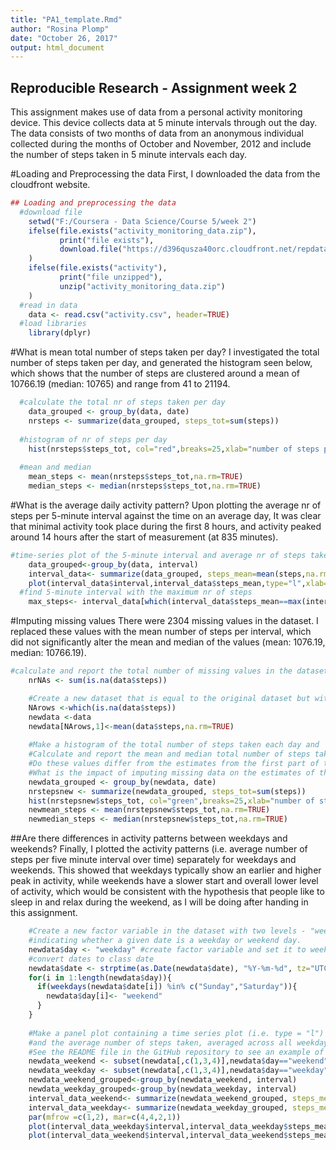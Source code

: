 ```yaml
---
title: "PA1_template.Rmd"
author: "Rosina Plomp"
date: "October 26, 2017"
output: html_document
---
```



## Reproducible Research - Assignment week 2##

This assignment makes use of data from a personal activity monitoring device. This device collects data at 5 minute intervals through out the day. The data consists of two months of data from an anonymous individual collected during the months of October and November, 2012 and include the number of steps taken in 5 minute intervals each day.

#Loading and Preprocessing the data
First, I downloaded the data from the cloudfront website.

```r
## Loading and preprocessing the data
  #download file
    setwd("F:/Coursera - Data Science/Course 5/week 2")
    ifelse(file.exists("activity_monitoring_data.zip"),
           print("file exists"), 
           download.file("https://d396qusza40orc.cloudfront.net/repdata%2Fdata%2Factivity.zip", destfile="activity_monitoring_data.zip")
    )
    ifelse(file.exists("activity"),
           print("file unzipped"),
           unzip("activity_monitoring_data.zip")
    )
  #read in data
    data <- read.csv("activity.csv", header=TRUE)
  #load libraries
    library(dplyr)
```

#What is mean total number of steps taken per day?
I investigated the total number of steps taken per day, and generated the histogram seen below, which shows that the number of steps are clustered around a mean of 10766.19 (median: 10765) and range from 41 to 21194. 

```r
  #calculate the total nr of steps taken per day
    data_grouped <- group_by(data, date)
    nrsteps <- summarize(data_grouped, steps_tot=sum(steps))
      
  #histogram of nr of steps per day
    hist(nrsteps$steps_tot, col="red",breaks=25,xlab="number of steps per day",main="number of steps per day") 
    
  #mean and median
    mean_steps <- mean(nrsteps$steps_tot,na.rm=TRUE)
    median_steps <- median(nrsteps$steps_tot,na.rm=TRUE)
```
#What is the average daily activity pattern?
Upon plotting the average nr of steps per 5-minute interval against the time on an average day, It was clear that minimal activity took place during the first 8 hours, and activity peaked around 14 hours after the start of measurement (at 835 minutes). 
```r
#time-series plot of the 5-minute interval and average nr of steps taken
    data_grouped<-group_by(data, interval)
    interval_data<- summarize(data_grouped, steps_mean=mean(steps,na.rm=TRUE))
    plot(interval_data$interval,interval_data$steps_mean,type="l",xlab="time(min)",ylab="average nr of steps", main="daily activity pattern")
  #find 5-minute interval with the maximum nr of steps
    max_steps<- interval_data[which(interval_data$steps_mean==max(interval_data$steps_mean)),1]
```

#Imputing missing values
There were 2304 missing values in the dataset. I replaced these values with the mean number of steps per interval, which did not significantly alter the mean and median of the values (mean: 1076.19, median: 10766.19).

```r
#calculate and report the total number of missing values in the dataset
    nrNAs <- sum(is.na(data$steps))

    #Create a new dataset that is equal to the original dataset but with the missing data filled in.
    NArows <-which(is.na(data$steps))
    newdata <-data
    newdata[NArows,1]<-mean(data$steps,na.rm=TRUE)
    
    #Make a histogram of the total number of steps taken each day and 
    #Calculate and report the mean and median total number of steps taken per day. 
    #Do these values differ from the estimates from the first part of the assignment? 
    #What is the impact of imputing missing data on the estimates of the total daily number of steps?
    newdata_grouped <- group_by(newdata, date)
    nrstepsnew <- summarize(newdata_grouped, steps_tot=sum(steps))
    hist(nrstepsnew$steps_tot, col="green",breaks=25,xlab="number of steps per day",main="number of steps per day") 
    newmean_steps <- mean(nrstepsnew$steps_tot,na.rm=TRUE)
    newmedian_steps <- median(nrstepsnew$steps_tot,na.rm=TRUE)
```

##Are there differences in activity patterns between weekdays and weekends?
Finally, I plotted the activity patterns (i.e. average number of steps per five minute interval over time) separately for weekdays and weekends. This showed that weekdays typically show an earlier and higher peak in activity, while weekends have a slower start and overall lower level of activity, which would be consistent with the hypothesis that people like to sleep in and relax during the weekend, as I will be doing after handing in this assignment.

```r
    #Create a new factor variable in the dataset with two levels - "weekday" and "weekend" 
    #indicating whether a given date is a weekday or weekend day.
    newdata$day <- "weekday" #create factor variable and set it to weekday
    #convert dates to class date
    newdata$date <- strptime(as.Date(newdata$date), "%Y-%m-%d", tz="UTC")
    for(i in 1:length(newdata$day)){
      if(weekdays(newdata$date[i]) %in% c("Sunday","Saturday")){
        newdata$day[i]<- "weekend"
      }
    }
    
    #Make a panel plot containing a time series plot (i.e. type = "l") of the 5-minute interval (x-axis) 
    #and the average number of steps taken, averaged across all weekday days or weekend days (y-axis). 
    #See the README file in the GitHub repository to see an example of what this plot should look like using simulated data.    
    newdata_weekend <- subset(newdata[,c(1,3,4)],newdata$day=="weekend")
    newdata_weekday <- subset(newdata[,c(1,3,4)],newdata$day=="weekday")
    newdata_weekend_grouped<-group_by(newdata_weekend, interval)
    newdata_weekday_grouped<-group_by(newdata_weekday, interval)
    interval_data_weekend<- summarize(newdata_weekend_grouped, steps_mean=mean(steps,na.rm=TRUE))
    interval_data_weekday<- summarize(newdata_weekday_grouped, steps_mean=mean(steps,na.rm=TRUE))
    par(mfrow =c(1,2), mar=c(4,4,2,1)) 
    plot(interval_data_weekday$interval,interval_data_weekday$steps_mean,type="l",main="Weekday",xlab="time(min)",ylab="average nr of steps")
    plot(interval_data_weekend$interval,interval_data_weekend$steps_mean,type="l",main="Weekend",xlab="time(min)",ylab="average nr of steps")
```


